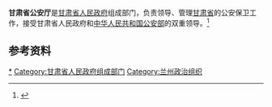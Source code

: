 {{Infobox PRCG
|color     = darkblue
|机构名称  = 甘肃省公安厅
|标志1     = Police Badge,P.R.China.svg
|标志1大小 = 120px
|标志1说明 = [[中华人民共和国人民警察警徽|中华人民共和国人民警察警徽]]
|职位1    = 厅长
|人员1    = [[黄瑞雪|黄瑞雪]]
|衔级1    =
|职位2    = 副厅长
|人员2    = 肖  春{{wrap}}濮传宏{{wrap}}李  明{{wrap}}曹  明{{wrap}}冯  毅{{wrap}}王立朝
|人数2    = 6
|业务上级 = [[中华人民共和国公安部|中华人民共和国公安部]]
|组织上级 = [[甘肃省人民政府|甘肃省人民政府]]
|中共上级 = [[中国共产党甘肃省委员会|中国共产党甘肃省委员会]]
|中共本级 = 中国共产党甘肃省公安厅委员会
|机构类型 = [[甘肃省人民政府|甘肃省人民政府]]组成部门<br />[[甘肃省|甘肃省]][[公安机关|公安机关]]
|行政级别 = 正地厅级
|时期1    =
|机构1    =
|时期2    =
|机构2    =
|时期3    =
|机构3    =
|时期4    =
|机构4    =
|时期5    =
|机构5    =
|地址1    = [[甘肃省|甘肃省]][[兰州市|兰州市]]庆阳路98号
|电话0    =
|官网     = [http://gat.gansu.gov.cn/ 甘肃省公安厅]
|信息公开 =
}}

'''甘肃省公安厅'''是[[甘肃省人民政府|甘肃省人民政府]]组成部门，负责领导、管理[[甘肃省|甘肃省]]的公安保卫工作，接受甘肃省人民政府和[[中华人民共和国公安部|中华人民共和国公安部]]的双重领导。<ref>{{Cite book|title=犯罪学大辞书|author=康树华, 王岱, 冯树梁主编|publisher=甘肃人民出版社|year=1995|isbn=|location=兰州|pages=}}</ref>

== 参考资料 ==
{{reflist}}

[[Category:甘肃省公安厅|*]]
[[Category:甘肃省人民政府组成部门|Category:甘肃省人民政府组成部门]]
[[Category:兰州政治组织|Category:兰州政治组织]]